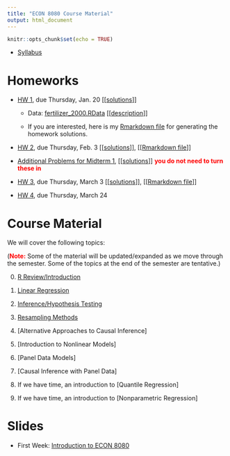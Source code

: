 ```yaml
---
title: "ECON 8080 Course Material"
output: html_document
---
```


```r
knitr::opts_chunk$set(echo = TRUE)
```

- [Syllabus](syllabus.pdf)

# Homeworks

* [HW 1](hw1.html), due Thursday, Jan. 20 [[[solutions](hw1_sol.pdf)]]

  - Data: [fertilizer_2000.RData](fertilizer_2000.RData) [[[description](fertilizer_description.txt)]]
  
  - If you are interested, here is my [Rmarkdown file](https://github.com/bcallaway11/bcallaway11.github.io/blob/master/Courses/ECON_8080_Spring_2022/hw1_sol.Rmd) for generating the homework solutions.

* [HW 2](hw2.html), due Thursday, Feb. 3 [[[solutions](hw2_sol.pdf)]], [[[Rmarkdown file](https://github.com/bcallaway11/bcallaway11.github.io/blob/master/Courses/ECON_8080_Spring_2022/hw2_sol.Rmd)]]

* [Additional Problems for Midterm 1](additional_practice1.html), [[[solutions](additional_practice1_sol.pdf)]] <span style="color: red; font-weight: bold;">you do not need to turn these in</span>

* [HW 3](hw3.html), due Thursday, March 3 [[[solutions](hw3_sol.pdf)]], [[[Rmarkdown file](https://github.com/bcallaway11/bcallaway11.github.io/blob/master/Courses/ECON_8080_Spring_2022/hw3_sol.Rmd)]]

* [HW 4](hw4.html), due Thursday, March 24

# Course Material

We will cover the following topics:

(<span style="color: red; font-weight: bold;">Note:</span> Some of the material will be updated/expanded as we move through the semester.  Some of the topics at the end of the semester are tentative.)

0. [R Review/Introduction](introduction_to_R.html)

1. [Linear Regression](01_linear_regression.html)

2. [Inference/Hypothesis Testing](02_hypothesis_testing.html)

3. [Resampling Methods](03_resampling_methods.html)

4. [Alternative Approaches to Causal Inference]

5. [Introduction to Nonlinear Models]

6. [Panel Data Models]

7. [Causal Inference with Panel Data]

8. If we have time, an introduction to [Quantile Regression]

9. If we have time, an introduction to [Nonparametric Regression]

# Slides

- First Week: [Introduction to ECON 8080](introduction_slides.html)


